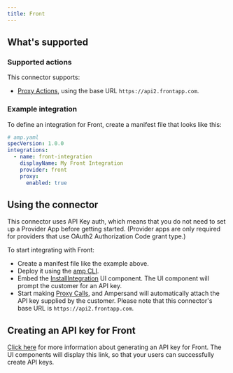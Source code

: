 ```yaml
---
title: Front
---
```

## What's supported

### Supported actions

This connector supports:
- [Proxy Actions](/proxy-actions), using the base URL `https://api2.frontapp.com`.

### Example integration

To define an integration for Front, create a manifest file that looks like this:

```YAML
# amp.yaml
specVersion: 1.0.0
integrations:
  - name: front-integration
    displayName: My Front Integration
    provider: front
    proxy:
      enabled: true
```

## Using the connector

This connector uses API Key auth, which means that you do not need to set up a Provider App before getting started. (Provider apps are only required for providers that use OAuth2 Authorization Code grant type.)

To start integrating with Front:
- Create a manifest file like the example above.
- Deploy it using the [amp CLI](/cli/overview).
- Embed the [InstallIntegration](/embeddable-ui-components#install-integration) UI component. The UI component will prompt the customer for an API key.
- Start making [Proxy Calls](/proxy-actions), and Ampersand will automatically attach the API key supplied by the customer. Please note that this connector's base URL is `https://api2.frontapp.com`.

## Creating an API key for Front

[Click here](https://dev.frontapp.com/docs/create-and-revoke-api-tokens) for more information about generating an API key for Front. The UI components will display this link, so that your users can successfully create API keys.
